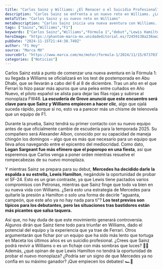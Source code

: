 ```yaml
---
title: "Carlos Sainz y Williams: ¿El Renacer o el Suicidio Profesional?"
description: "Carlos Sainz se enfrenta a un nuevo reto en Williams. ¿Logrará revivir al equipo o será el comienzo de un fiasco? ¡Entérate de todo aquí!"
metaTitle: "Carlos Sainz y su nuevo reto en Williams"
metaDescription: "Carlos Sainz inicia una nueva aventura con Williams. ¿Un fichaje acertado o un desastre en potencia? Descúbrelo aquí."
tags: ["Sainz","Williams","F1"]
keywords: ["Carlos Sainz","Williams","Fórmula 1","debut","Lewis Hamilton"]
heroImage: "https://phantom-marca-mx.unidadeditorial.es/72459138a236ae2376779a5d52fa1cc7/resize/600/mx/assets/multimedia/imagenes/2024/11/15/17316912922998.jpg"
pubDate: "2024-11-15T21:44:38.749Z"
author: "F1 Hoy"
source: "Marca MX"
sourceUrl: "https://www.marca.com/mx/motor/formula-1/2024/11/15/6737837c268e3eae4e8b45a2.html"
categories: ["Noticias"]
---
```

Carlos Sainz está a punto de comenzar una nueva aventura en la Fórmula 1: su llegada a Williams se oficializará en los test de postemporada en Abu Dhabi, que se llevarán a cabo del 6 al 8 de diciembre. Tras un año en el que Ferrari lo hizo pasar más apuros que una pelea entre cuñados en Año Nuevo, el piloto español se alista para dejar las filas rojas y subirse al monoplaza FW46. **La escudería de Grove anunció que este encuentro será clave para que Sainz y Williams empiecen a hacer clic**, algo que ojalá suceda rápido, porque si no, esto va a parecer más un chisme de telenovela que un equipo de F1.

Durante la prueba, Sainz tendrá su primer contacto con su nuevo equipo antes de que oficialmente cambie de escudería para la temporada 2025. Su compañero será Alexander Albon, conocido por su capacidad de maneja chingón los domingos – algo que es más que necesario para un equipo que lleva años navegando entre el epicentro del mediocridad. Como dato, **Logan Sargeant fue más efímero que el poporopo en una fiesta**, así que esperemos que Carlos venga a poner orden mientras resuelve el rompecabezas de su nuevo monoplaza.

Y mientras Sainz se prepara para su debut, **Mercedes ha decidido darle la espalda a su estrella, Lewis Hamilton**, negándole la oportunidad de probar el SF-24. Esto es un gran contraste, ya que Lewis tiene pactados varios compromisos con Petronas, mientras que Sainz finge que todo va bien en su nueva vida con Williams. ¿Será esto una estrategia de Mercedes para quitarle la presión a Hamilton o solo una forma de decirle "aguanta, campeón, que este año ya no hay nada para ti"? **Los test previos son típicos para los debutantes, pero las situaciones tras bastidores están más picantes que salsa taquera.**

Así que, no hay duda de que este movimiento generará controversia. Algunos dirán que Sainz tiene todo para triunfar en Williams, dado el potencial del equipo y la experiencia que ya trae de Ferrari. Otros argumentarán que fichar por un equipo que ha sido más lento que tortuga en Maceta los últimos años es un suicidio profesional. ¿Crees que Sainz podrá revivir a Williams o es un fichaje con más sombras que luces? 🤔✨ Además, ¿qué opinan de que Lewis Hamilton no tendrá la oportunidad de probar el nuevo monoplaza? ¿Podría ser un signo de que Mercedes ya no confía en su máximo ganador? ¡Que empiecen los debates! 🏎️💨


